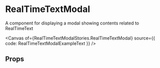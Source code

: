 
<Meta of={RealTimeTextModalStories} />

# RealTimeTextModal

<SingleLineBetaBanner />

A component for displaying a modal showing contents related to RealTimeText

<Canvas of={RealTimeTextModalStories.RealTimeTextModal} source={{ code: RealTimeTextModalExampleText }} />

## Props

<ArgTypes of={RealTimeTextModal} />
